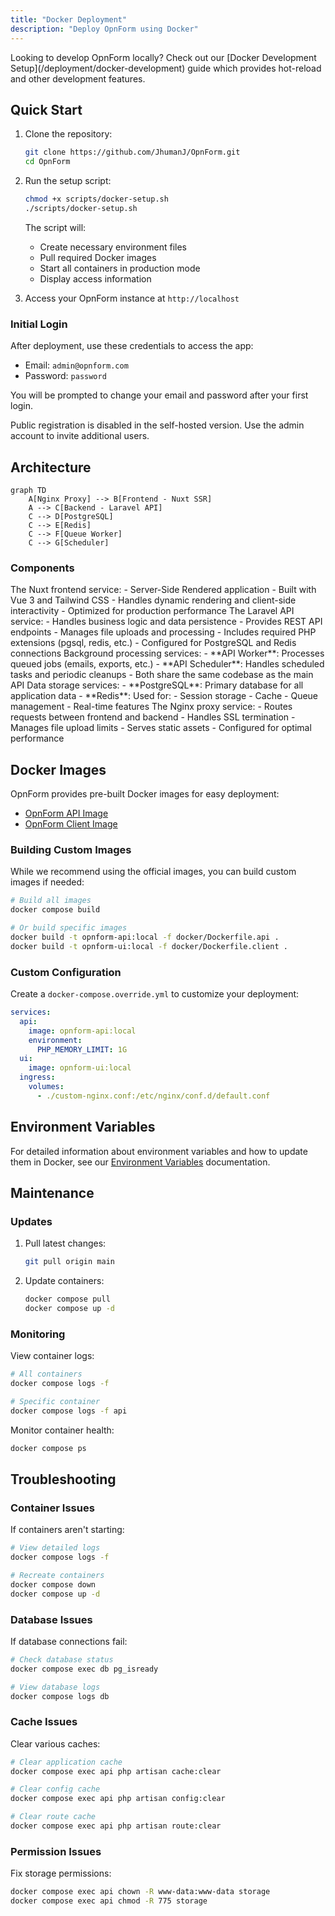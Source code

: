 ```yaml
---
title: "Docker Deployment"
description: "Deploy OpnForm using Docker"
---
```



<CloudVersion/>

<Tip>
Looking to develop OpnForm locally? Check out our [Docker Development Setup](/deployment/docker-development) guide which provides hot-reload and other development features.
</Tip>

## Quick Start

1. Clone the repository:
   ```bash
   git clone https://github.com/JhumanJ/OpnForm.git
   cd OpnForm
   ```

2. Run the setup script:
   ```bash
   chmod +x scripts/docker-setup.sh
   ./scripts/docker-setup.sh
   ```

   The script will:
   - Create necessary environment files
   - Pull required Docker images
   - Start all containers in production mode
   - Display access information

3. Access your OpnForm instance at `http://localhost`

### Initial Login

After deployment, use these credentials to access the app:

-   Email: `admin@opnform.com`
-   Password: `password`

You will be prompted to change your email and password after your first login.

<Note>Public registration is disabled in the self-hosted version. Use the admin account to invite additional users.</Note>

## Architecture

```mermaid
graph TD
    A[Nginx Proxy] --> B[Frontend - Nuxt SSR]
    A --> C[Backend - Laravel API]
    C --> D[PostgreSQL]
    C --> E[Redis]
    C --> F[Queue Worker]
    C --> G[Scheduler]
```

### Components

<Tabs>
  <Tab title="Frontend">
    The Nuxt frontend service:
    - Server-Side Rendered application
    - Built with Vue 3 and Tailwind CSS
    - Handles dynamic rendering and client-side interactivity
    - Optimized for production performance
  </Tab>
  <Tab title="Backend">
    The Laravel API service:
    - Handles business logic and data persistence
    - Provides REST API endpoints
    - Manages file uploads and processing
    - Includes required PHP extensions (pgsql, redis, etc.)
    - Configured for PostgreSQL and Redis connections
  </Tab>
  <Tab title="Workers">
    Background processing services:
    - **API Worker**: Processes queued jobs (emails, exports, etc.)
    - **API Scheduler**: Handles scheduled tasks and periodic cleanups
    - Both share the same codebase as the main API
  </Tab>
  <Tab title="Databases">
    Data storage services:
    - **PostgreSQL**: Primary database for all application data
    - **Redis**: Used for:
      - Session storage
      - Cache
      - Queue management
      - Real-time features
  </Tab>
  <Tab title="Proxy">
    The Nginx proxy service:
    - Routes requests between frontend and backend
    - Handles SSL termination
    - Manages file upload limits
    - Serves static assets
    - Configured for optimal performance
  </Tab>
</Tabs>

## Docker Images

OpnForm provides pre-built Docker images for easy deployment:

- [OpnForm API Image](https://hub.docker.com/r/jhumanj/opnform-api)
- [OpnForm Client Image](https://hub.docker.com/r/jhumanj/opnform-client)

### Building Custom Images

While we recommend using the official images, you can build custom images if needed:

```bash
# Build all images
docker compose build

# Or build specific images
docker build -t opnform-api:local -f docker/Dockerfile.api .
docker build -t opnform-ui:local -f docker/Dockerfile.client .
```

### Custom Configuration
Create a `docker-compose.override.yml` to customize your deployment:

```yaml
services:
  api:
    image: opnform-api:local
    environment:
      PHP_MEMORY_LIMIT: 1G
  ui:
    image: opnform-ui:local
  ingress:
    volumes:
      - ./custom-nginx.conf:/etc/nginx/conf.d/default.conf
```

## Environment Variables

For detailed information about environment variables and how to update them in Docker, see our [Environment Variables](/configuration/environment-variables#docker-environment-variables) documentation.

## Maintenance

### Updates

1. Pull latest changes:
   ```bash
   git pull origin main
   ```

2. Update containers:
   ```bash
   docker compose pull
   docker compose up -d
   ```

### Monitoring

View container logs:
```bash
# All containers
docker compose logs -f

# Specific container
docker compose logs -f api
```

Monitor container health:
```bash
docker compose ps
```

## Troubleshooting

### Container Issues

If containers aren't starting:
```bash
# View detailed logs
docker compose logs -f

# Recreate containers
docker compose down
docker compose up -d
```

### Database Issues

If database connections fail:
```bash
# Check database status
docker compose exec db pg_isready

# View database logs
docker compose logs db
```

### Cache Issues

Clear various caches:
```bash
# Clear application cache
docker compose exec api php artisan cache:clear

# Clear config cache
docker compose exec api php artisan config:clear

# Clear route cache
docker compose exec api php artisan route:clear
```

### Permission Issues

Fix storage permissions:
```bash
docker compose exec api chown -R www-data:www-data storage
docker compose exec api chmod -R 775 storage
```
